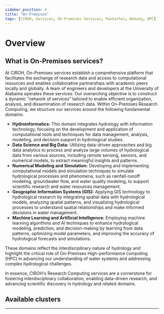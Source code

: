 ```yaml
---
sidebar_position: 4
title: "On-Premises"
tags: [CIROH, Services, On-Premises Services, Pantarhei, Wukong, HPC]
---
```


# Overview

## What is On-Premises services?

At CIROH, On-Premises services establish a comprehensive platform that facilitates the exchange of research data and access to computational resources and enables collaborative partnerships with academic peers locally and globally. A team of engineers and developers at the University of Alabama operates these services. Our overarching objective is to construct a dynamic "network of services" tailored to enable efficient organization, analysis, and dissemination of research data. Within On-Premises Research Computing, we structure our services around the following fundamental domains:

* **Hydroinformatics:** This domain integrates hydrology with information technology, focusing on the development and application of computational tools and techniques for data management, analysis, modeling, and decision support in hydrological studies.
* **Data Science and Big Data:** Utilizing data-driven approaches and big data analytics to process and analyze large volumes of hydrological data from various sources, including remote sensing, sensors, and numerical models, to extract meaningful insights and patterns.
* **Numerical Modeling and Simulation:** Developing and implementing computational models and simulation techniques to simulate hydrological processes and phenomena, such as rainfall-runoff modeling, groundwater flow, and water quality modeling, to support scientific research and water resources management.
* **Geographic Information Systems (GIS):** Applying GIS technology to hydrological research by integrating spatial data with hydrological models, analyzing spatial patterns, and visualizing hydrological processes to understand spatial relationships and make informed decisions in water management.
* **Machine Learning and Artificial Intelligence:** Employing machine learning algorithms and AI techniques to enhance hydrological modeling, prediction, and decision-making by learning from data patterns, optimizing model parameters, and improving the accuracy of hydrological forecasts and simulations.

These domains reflect the interdisciplinary nature of hydrology and highlight the critical role of On-Premises High-performance computing (HPC) in advancing our understanding of water systems and addressing complex hydrological challenges.

In essence, CIROH's Research Computing services are a cornerstone for fostering interdisciplinary collaboration, enabling data-driven research, and advancing scientific discovery in hydrology and related domains.

## Available clusters



------------------------------------------------


<DocCardList />